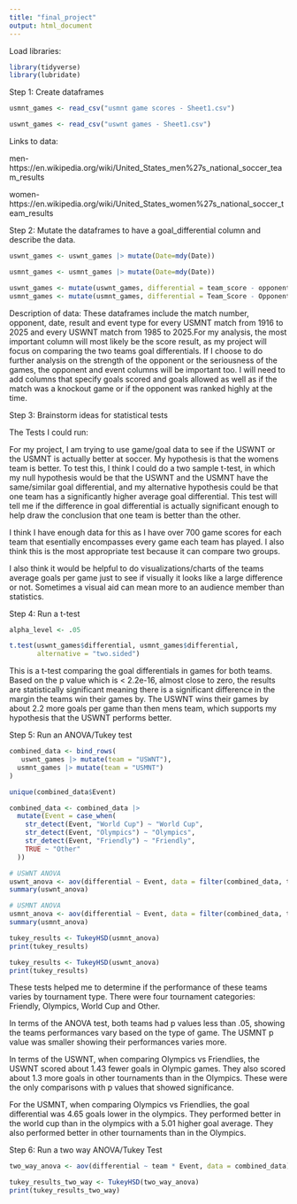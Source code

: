 ```yaml
---
title: "final_project"
output: html_document
---
```


Load libraries:

```r
library(tidyverse)
library(lubridate)
```


Step 1: Create dataframes

```r
usmnt_games <- read_csv("usmnt game scores - Sheet1.csv")
```
```r
uswnt_games <- read_csv("uswnt games - Sheet1.csv")
```

Links to data:

men-
https://en.wikipedia.org/wiki/United_States_men%27s_national_soccer_team_results

women-
https://en.wikipedia.org/wiki/United_States_women%27s_national_soccer_team_results

Step 2: Mutate the dataframes to have a goal_differential column and describe the data. 


```r
uswnt_games <- uswnt_games |> mutate(Date=mdy(Date))

usmnt_games <- usmnt_games |> mutate(Date=mdy(Date))

```
```r
uswnt_games <- mutate(uswnt_games, differential = team_score - opponent_score)
usmnt_games <- mutate(usmnt_games, differential = Team_Score - Opponent_Score)
```

Description of data: These dataframes include the match number, opponent, date, result and event type for every USMNT match from 1916 to 2025 and every USWNT match from 1985 to 2025.For my analysis, the most important column will most likely be the score result, as my project will focus on comparing the two teams goal differentials. If I choose to do further analysis on the strength of the opponent or the seriousness of the games, the opponent and event columns will be important too. I will need to add columns that specify goals scored and goals allowed as well as if the match was a knockout game or if the opponent was ranked highly at the time. 

Step 3: Brainstorm ideas for statistical tests

The Tests I could run:

For my project, I am trying to use game/goal data to see if the USWNT or the USMNT is actually better at soccer. My hypothesis is that the womens team is better. To test this, I think I could do a two sample t-test, in which my null hypothesis would be that the USWNT and the USMNT have the same/similar goal differential, and my alternative hypothesis could be that one team has a significantly higher average goal differential. This test will tell me if the difference in goal differential is actually significant enough to help draw the conclusion that one team is better than the other. 

I think I have enough data for this as I have over 700 game scores for each team that esentially encompasses every game each team has played. I also think this is the most appropriate test because it can compare two groups.

I also think it would be helpful to do visualizations/charts of the teams average goals per game just to see if visually it looks like a large difference or not. Sometimes a visual aid can mean more to an audience member than statistics. 

Step 4: Run a t-test

```r
alpha_level <- .05

t.test(uswnt_games$differential, usmnt_games$differential,
       alternative = "two.sided")
```

This is a t-test comparing the goal differentials in games for both teams. Based on the p value which is < 2.2e-16, almost close to zero, the results are statistically significant meaning there is a significant difference in the margin the teams win their games by. The USWNT wins their games by about 2.2 more goals per game than then mens team, which supports my hypothesis that the USWNT performs better. 


Step 5: Run an ANOVA/Tukey test
```r
combined_data <- bind_rows(
   uswnt_games |> mutate(team = "USWNT"),
  usmnt_games |> mutate(team = "USMNT")
)

unique(combined_data$Event)

combined_data <- combined_data |> 
  mutate(Event = case_when(
    str_detect(Event, "World Cup") ~ "World Cup",
    str_detect(Event, "Olympics") ~ "Olympics",
    str_detect(Event, "Friendly") ~ "Friendly",
    TRUE ~ "Other"
  ))

# USWNT ANOVA
uswnt_anova <- aov(differential ~ Event, data = filter(combined_data, team == "USWNT"))
summary(uswnt_anova)

# USMNT ANOVA
usmnt_anova <- aov(differential ~ Event, data = filter(combined_data, team == "USMNT"))
summary(usmnt_anova)

```

```r
tukey_results <- TukeyHSD(usmnt_anova)
print(tukey_results)

tukey_results <- TukeyHSD(uswnt_anova)
print(tukey_results)
```

These tests helped me to determine if the performance of these teams varies by tournament type. There were four tournament categories: Friendly, Olympics, World Cup and Other. 

In terms of the ANOVA test, both teams had p values less than .05, showing the teams performances vary based on the type of game. The USMNT p value was smaller showing their performances varies more.

In terms of the USWNT, when comparing Olympics vs Friendlies, the USWNT scored about 1.43 fewer goals in Olympic games. They also scored about 1.3 more goals in other tournaments than in the Olympics. These were the only comparisons with p values that showed significance.

For the USMNT, when comparing Olympics vs Friendlies, the goal differential was 4.65 goals lower in the olympics. They performed better in the world cup than in the olympics with a 5.01 higher goal average. They also performed better in other tournaments than in the Olympics. 

Step 6: Run a two way ANOVA/Tukey Test
```r
two_way_anova <- aov(differential ~ team * Event, data = combined_data)

tukey_results_two_way <- TukeyHSD(two_way_anova)
print(tukey_results_two_way)

```











